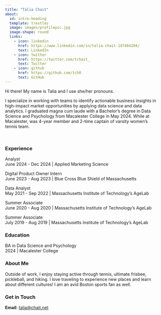 ```yaml
---
title: "Talia Chait"
about:
  id: intro-heading
  template: trestles
  image: images/profilepic.jpg
  image-shape: round
  links:
    - icon: linkedin
      href: https://www.linkedin.com/in/talia-chait-147464204/ 
      text: LinkedIn
    - icon: twitter
      href: https://twitter.com/tchait_
      text: Twitter
    - icon: github
      href: https://github.com/tch8
      text: GitHub
---
```


::: {#intro-heading}
Hi there! My name is Talia and I use she/her pronouns. 

I specialize in working with teams to identify actionable business insights in high-impact market opportunities by applying data science and data analytics. I graduated magna cum laude with a Bachelor's degree in Data Science and Psychology from Macalester College in May 2024. While at Macalester, was 4-year member and 2-time captain of varsity women's tennis team.

<br>
:::

### Experience

Analyst <br> June 2024 - Dec 2024 \| Applied Marketing Science

Digital Product Owner Intern<br> June 2023 - Aug 2023 \| Blue Cross Blue Shield of Massachusetts

Data Analyst<br> May 2021 - Sep 2022 \| Massachusetts Institute of Technology's AgeLab

Summer Associate<br> June 2020 - Aug 2020 \| Massachusetts Institute of Technology's AgeLab

Summer Associate<br> July 2019 - Aug 2019 \| Massachusetts Institute of Technology's AgeLab

### Education

BA in Data Science and Psychology<br> 2024 \| Macalester College

### About Me

Outside of work, I enjoy staying active through tennis, ultimate frisbee, pickleball, and hiking. I love traveling to experience new places and learn about different cultures! I am an avid Boston sports fan as well.

### Get in Touch

**Email**: <a href='mailto:talia@chait.net'>talia\@chait.net</a>

